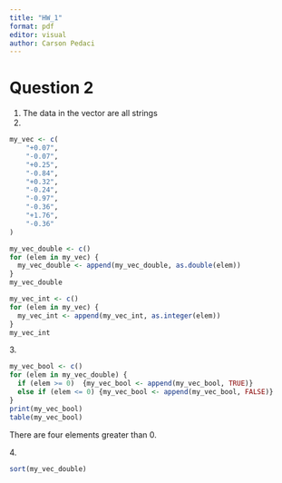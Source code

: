 ```yaml
---
title: "HW_1"
format: pdf
editor: visual
author: Carson Pedaci
---
```


# Question 2

1.  The data in the vector are all strings
2.  

```r
my_vec <- c(
    "+0.07",
    "-0.07",
    "+0.25",
    "-0.84",
    "+0.32",
    "-0.24",
    "-0.97",
    "-0.36",
    "+1.76",
    "-0.36"
)
```

```r
my_vec_double <- c()
for (elem in my_vec) {
  my_vec_double <- append(my_vec_double, as.double(elem))
}
my_vec_double
```

```r
my_vec_int <- c()
for (elem in my_vec) {
  my_vec_int <- append(my_vec_int, as.integer(elem))
}
my_vec_int
```

3\.

```r
my_vec_bool <- c()
for (elem in my_vec_double) {
  if (elem >= 0)  {my_vec_bool <- append(my_vec_bool, TRUE)}
  else if (elem <= 0) {my_vec_bool <- append(my_vec_bool, FALSE)}
}
print(my_vec_bool)
table(my_vec_bool)
```

There are four elements greater than 0.

4\.

```r
sort(my_vec_double)
```
